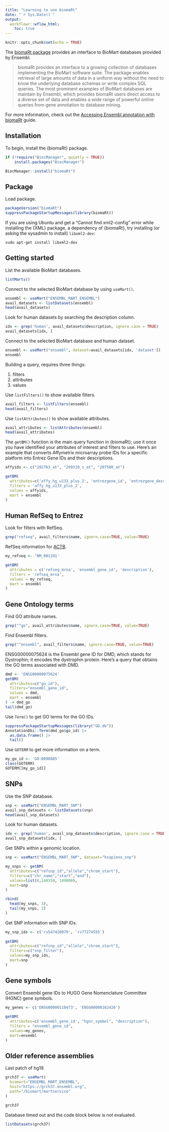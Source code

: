 ```yaml
---
title: "Learning to use biomaRt"
date: "`r Sys.Date()`"
output:
  workflowr::wflow_html:
    toc: true
---
```


```r
knitr::opts_chunk$set(echo = TRUE)
```

The [biomaRt package](https://bioconductor.org/packages/release/bioc/html/biomaRt.html) provides an interface to BioMart databases provided by Ensembl.

> biomaRt provides an interface to a growing collection of databases implementing the BioMart software suite. The package enables retrieval of large amounts of data in a uniform way without the need to know the underlying database schemas or write complex SQL queries. The most prominent examples of BioMart databases are maintain by Ensembl, which provides biomaRt users direct access to a diverse set of data and enables a wide range of powerful online queries from gene annotation to database mining. 

For more information, check out the [Accessing Ensembl annotation with biomaRt](https://bioconductor.org/packages/release/bioc/vignettes/biomaRt/inst/doc/accessing_ensembl.html) guide.

## Installation

To begin, install the {biomaRt} package.

```r
if (!require("BiocManager", quietly = TRUE))
    install.packages("BiocManager")

BiocManager::install("biomaRt")
```

## Package

Load package.

```r
packageVersion("biomaRt")
suppressPackageStartupMessages(library(biomaRt))
```

If you are using Ubuntu and get a "Cannot find xml2-config" error while installing the {XML} package, a dependency of {biomaRt}, try installing (or asking the sysadmin to install) `libxml2-dev`:

```
sudo apt-get install libxml2-dev
```

## Getting started

List the available BioMart databases.

```r
listMarts()
```

Connect to the selected BioMart database by using `useMart()`.

```r
ensembl <- useMart("ENSEMBL_MART_ENSEMBL")
avail_datasets <- listDatasets(ensembl)
head(avail_datasets)
```

Look for human datasets by searching the description column.

```r
idx <- grep('human', avail_datasets$description, ignore.case = TRUE)
avail_datasets[idx, ]
```

Connect to the selected BioMart database and human dataset.

```r
ensembl <- useMart("ensembl", dataset=avail_datasets[idx, 'dataset'])
ensembl
```

Building a query, requires three things:

1. filters
2. attributes
3. values

Use `listFilters()` to show available filters.

```r
avail_filters <- listFilters(ensembl)
head(avail_filters)
```

Use `listAttributes()` to show available attributes.

```r
avail_attributes <- listAttributes(ensembl)
head(avail_attributes)
```

The `getBM()` function is the main query function in {biomaRt}; use it once you have identified your attributes of interest and filters to use. Here's an example that converts Affymetrix microarray probe IDs for a specific platform into Entrez Gene IDs and their descriptions.

```r
affyids <- c("202763_at", "209310_s_at", "207500_at")

getBM(
  attributes=c('affy_hg_u133_plus_2', 'entrezgene_id', 'entrezgene_description'),
  filters = 'affy_hg_u133_plus_2',
  values = affyids,
  mart = ensembl
)
```

## Human RefSeq to Entrez

Look for filters with RefSeq.

```r
grep("refseq", avail_filters$name, ignore.case=TRUE, value=TRUE)
```

RefSeq information for [ACTB](https://en.wikipedia.org/wiki/Beta-actin).

```r
my_refseq <- 'NM_001101'

getBM(
  attributes = c('refseq_mrna', 'ensembl_gene_id', 'description'),
  filters = 'refseq_mrna',
  values = my_refseq,
  mart = ensembl
)
```

## Gene Ontology terms

Find GO attribute names.

```r
grep("^go", avail_attributes$name, ignore.case=TRUE, value=TRUE)
```

Find Ensembl filters.

```r
grep("^ensembl", avail_filters$name, ignore.case=TRUE, value=TRUE)
```

ENSG00000075624 is the Ensembl gene ID for DMD, which stands for Dystrophin; it encodes the dystrophin protein. Here's a query that obtains the GO terms associated with DMD.

```r
dmd <- 'ENSG00000075624'
getBM(
  attributes=c("go_id"),
  filters="ensembl_gene_id",
  values = dmd,
  mart = ensembl
) -> dmd_go
tail(dmd_go)
```

Use `Term()` to get GO terms for the GO IDs.

```r
suppressPackageStartupMessages(library("GO.db"))
AnnotationDbi::Term(dmd_go$go_id) |>
  as.data.frame() |>
  tail()
```

Use `GOTERM` to get more information on a term.

```r
my_go_id <- 'GO:0098685'
class(GOTERM)
GOTERM[[my_go_id]]
```

## SNPs

Use the SNP database.

```r
snp <- useMart("ENSEMBL_MART_SNP")
avail_snp_datasets <- listDatasets(snp)
head(avail_snp_datasets)
```

Look for human datasets.

```r
idx <- grep('human', avail_snp_datasets$description, ignore.case = TRUE)
avail_snp_datasets[idx, ]
```

Get SNPs within a genomic location.

```r
snp <- useMart("ENSEMBL_MART_SNP", dataset="hsapiens_snp")

my_snps <- getBM(
  attributes=c("refsnp_id","allele","chrom_start"),
  filters=c("chr_name","start","end"),
  values=list(8,148350, 149000),
  mart=snp
)

rbind(
  head(my_snps, 3),
  tail(my_snps, 3)
)
```

Get SNP information with SNP IDs.

```r
my_snp_ids <- c('rs547420070', 'rs77274555')
 
getBM(
  attributes=c("refsnp_id","allele","chrom_start"),
  filters=c("snp_filter"),
  values=my_snp_ids,
  mart=snp
)
```

## Gene symbols

Convert Ensembl gene IDs to HUGO Gene Nomenclature Committee (HGNC) gene symbols.

```r
my_genes <- c('ENSG00000118473', 'ENSG00000162426')
 
getBM(
  attributes=c('ensembl_gene_id', "hgnc_symbol", "description"),
  filters = "ensembl_gene_id",
  values=my_genes,
  mart=ensembl
)
```

## Older reference assemblies

Last patch of hg19.

```r
grch37 <- useMart(
  biomart="ENSEMBL_MART_ENSEMBL",
  host="https://grch37.ensembl.org",
  path="/biomart/martservice"
)

grch37
```

Database timed out and the code block below is not evaluated.

```r
listDatasets(grch37)
```
